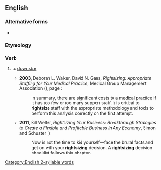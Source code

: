 {{also|right-size}}
==English==

===Alternative forms===
* {{l|en|right-size}}

===Etymology===
{{compound|en|right|size}}

===Verb===
{{en-verb|rightsiz}}

# {{lb|en|euphemistic}} to [[downsize]]
#* '''2003''', Deborah L. Walker, David N. Gans, ''Rightsizing: Appropriate Staffing for Your Medical Practice'', Medical Group Management Association ({{ISBN|9781568291499}}), page {{gbooks|vOlDfKmcEm0C|9}}:
#*: In summary, there are significant costs to a medical practice if it has too few or too many support staff. It is critical to '''rightsize''' staff with the appropriate methodology and tools to perform this analysis correctly on the first attempt.
#* '''2011''', Bill Welter, ''Rightsizing Your Business: Breakthrough Strategies to Create a Flexible and Profitable Business in Any Economy'', Simon and Schuster ({{ISBN|9781440537356}})
#*: Now is not the time to kid yourself—face the brutal facts and get on with your '''rightsizing''' decision. A '''rightsizing''' decision checklist follows this chapter.

[[Category:English 2-syllable words]]